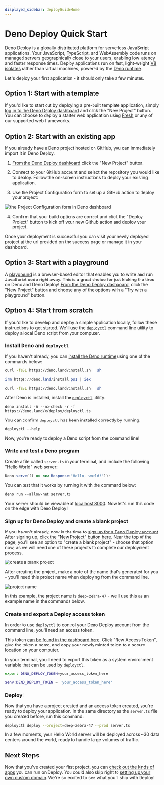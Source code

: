 ```yaml
---
displayed_sidebar: deployGuideHome
---
```


# Deno Deploy Quick Start

Deno Deploy is a globally distributed platform for serverless JavaScript
applications. Your JavaScript, TypeScript, and WebAssembly code runs on managed
servers geographically close to your users, enabling low latency and faster
response times. Deploy applications run on fast, light-weight
[V8 isolates](https://deno.com/blog/anatomy-isolate-cloud) rather than virtual
machines, powered by the [Deno runtime](/runtime/manual).

Let's deploy your first application - it should only take a few minutes.

## Option 1: Start with a template

If you'd like to start out by deploying a pre-built template application, simply
[log in to the Deno Deploy dashboard](https://dash.deno.com) and click the "New
Project" button. You can choose to deploy a starter web application using
[Fresh](https://fresh.deno.dev) or any of our supported web frameworks.

## Option 2: Start with an existing app

If you already have a Deno project hosted on GitHub, you can immediately import
it in Deno Deploy. 

1. [From the Deno Deploy dashboard](https://dash.deno.com) click the "New Project" button.

2. Connect to your GitHub account and select the repository you would like to deploy.
Follow the on-screen instructions to deploy your existing application.

3. Use the Project Configuration form to set up a GitHub action to deploy your project:

![the Project Configuration form in Deno dashboard](./images/deploy_onboarding.png)

4. Confirm that your build options are correct and click the "Deploy Project" button to kick off your new Github action and deploy your project. 

Once your deployment is successful you can visit your newly deployed project at the url provided on the success page or manage it in your dashboard.

## Option 3: Start with a playground

A [playground](./playgrounds.md) is a browser-based editor that enables you to
write and run JavaScript code right away. This is a great choice for just
kicking the tires on Deno and Deno Deploy!
[From the Deno Deploy dashboard](https://dash.deno.com), click the "New Project"
button and choose any of the options with a "Try with a playground" button.

## Option 4: Start from scratch

If you'd like to develop and deploy a simple application locally, follow these
instructions to get started. We'll use the [`deployctl`](./deployctl.md) command
line utility to deploy a local Deno script from your computer.

### Install Deno and `deployctl`

If you haven't already, you can 
[install the Deno runtime](/runtime/manual/getting_started/installation) 
using one of the commands below:


<Tabs groupId="operating-systems">
  <TabItem value="mac" label="macOS" default>

```sh
curl -fsSL https://deno.land/install.sh | sh
```

</TabItem>
  <TabItem  value="windows" label="Windows">

```powershell
irm https://deno.land/install.ps1 | iex
```

</TabItem>
  <TabItem value="linux" label="Linux">

```sh
curl -fsSL https://deno.land/install.sh | sh
```

</TabItem>
</Tabs>

After Deno is installed, install the [`deployctl`](./deployctl.md) utility:

```
deno install -A --no-check -r -f https://deno.land/x/deploy/deployctl.ts
```

You can confirm `deployctl` has been installed correctly by running:

```
deployctl --help
```

Now, you're ready to deploy a Deno script from the command line!

### Write and test a Deno program

Create a file called `server.ts` in your terminal, and include the following
"Hello World" web server:

```ts title="server.ts"
Deno.serve(() => new Response("Hello, world!"));
```

You can test that it works by running it with the command below:

```
deno run --allow-net server.ts
```

Your server should be viewable at [localhost:8000](http://localhost:8000). 
Now let's run this code on the edge with Deno Deploy!

### Sign up for Deno Deploy and create a blank project

If you haven't already, now is the time to 
[sign up for a Deno Deploy account](https://dash.deno.com). After signing up,
[click the "New Project" button here](https://dash.deno.com). Near the top of
the page, you'll see an option to "create a blank project" - choose that option
now, as we will need one of these projects to complete our deployment process.

![create a blank project](../docs-images/blank_project.png)

After creating the project, make a note of the name that's generated for you - 
you'll need this project name when deploying from the command line.

![project name](../docs-images/project_name.png)

In this example, the project name is `deep-zebra-47` - we'll use this as an
example name in the commands below.

### Create and export a Deploy access token

In order to use `deployctl` to control your Deno Deploy account from the 
command line, you'll need an access token.

This token 
[can be found in the dashboard here](https://dash.deno.com/account#access-tokens).
Click "New Access Token", give the token a name, and copy your newly minted token
to a secure location on your computer.

In your terminal, you'll need to export this token as a system environment
variable that can be used by `deployctl`. 

<Tabs groupId="shells">
<TabItem value="bash" label="macOS / Linux" default>

```sh
export DENO_DEPLOY_TOKEN=your_access_token_here
```

</TabItem>

<TabItem  value="powershell" label=" Windows (PowerShell)">

```powershell
$env:DENO_DEPLOY_TOKEN = 'your_access_token_here'
```

</TabItem>
</Tabs>

### Deploy!

Now that you have a project created and an access token created, you're ready
to deploy your application. In the same directory as the `server.ts` file you
created before, run this command:

```sh
deployctl deploy --project=deep-zebra-47 --prod server.ts
```

In a few moments, your Hello World server will be deployed across ~30 data 
centers around the world, ready to handle large volumes of traffic.

## Next Steps

Now that you've created your first project, you can 
[check out the kinds of apps](./use-cases.md) you can run on Deploy. You could 
also skip right to [setting up your own custom domain](./custom-domains.md).
We're so excited to see what you'll ship with Deploy!
